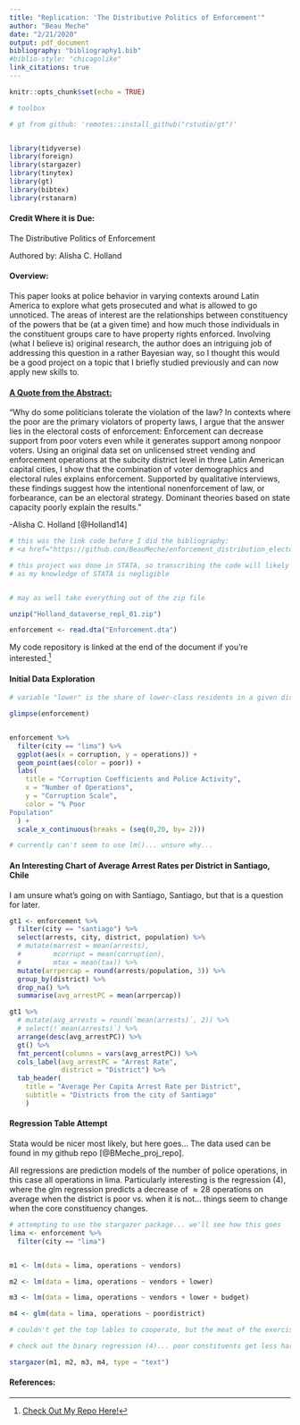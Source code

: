 ```yaml
---
title: "Replication: 'The Distributive Politics of Enforcement'"
author: "Beau Meche"
date: "2/21/2020"
output: pdf_document
bibliography: "bibliography1.bib"
#biblio-style: "chicagolike"
link_citations: true
---
```


```r
knitr::opts_chunk$set(echo = TRUE)

# toolbox

# gt from github: 'remotes::install_github("rstudio/gt")'


library(tidyverse)
library(foreign)
library(stargazer)
library(tinytex)
library(gt)
library(bibtex)
library(rstanarm)
```

#### Credit Where it is Due:
The Distributive Politics of Enforcement


Authored by: Alisha C. Holland


#### Overview: 
This paper looks at police behavior in varying contexts around Latin America to explore what gets prosecuted and what is allowed to go unnoticed. The areas of interest are the relationships between constituency of the powers that be (at a given time) and how much those individuals in the constituent groups care to have property rights enforced. Involving (what I believe is) original research, the author does an intriguing job of addressing this question in a rather Bayesian way, so I thought this would be a good project on a topic that I briefly studied previously and can now apply new skills to.  


#### <u>A Quote from the Abstract:</u>

"Why do some politicians tolerate the violation of the law? In contexts where the poor are the primary violators of property laws, I argue that the answer lies in the electoral costs of enforcement: Enforcement can decrease support from poor voters even while it generates support among nonpoor voters. Using an original data set on unlicensed street vending and enforcement operations at the subcity district level in three Latin American capital cities, I show that the combination of voter demographics and electoral rules explains enforcement. Supported by qualitative interviews, these findings suggest how the intentional nonenforcement of law, or forbearance, can be an electoral strategy. Dominant theories based on state capacity poorly explain the results." 

-Alisha C. Holland
[@Holland14]

```r
# this was the link code before I did the bibliography: 
# <a href="https://github.com/BeauMeche/enforcement_distribution_electorate">link</a>

# this project was done in STATA, so transcribing the code will likely be rough
# as my knowledge of STATA is negligible


# may as well take everything out of the zip file

unzip("Holland_dataverse_repl_01.zip")

enforcement <- read.dta("Enforcement.dta")

```

My code repository is linked at the end of the document if you're interested.^[[Check Out My Repo Here!](https://github.com/BeauMeche/enforcement_distribution_electorate)]

\newpage
#### Initial Data Exploration
```r

# variable "lower" is the share of lower-class residents in a given district

glimpse(enforcement)


enforcement %>% 
  filter(city == "lima") %>%
  ggplot(aes(x = corruption, y = operations)) +
  geom_point(aes(color = poor)) +
  labs(
    title = "Corruption Coefficients and Police Activity",
    x = "Number of Operations",
    y = "Corruption Scale",
    color = "% Poor
Population"
  ) +
  scale_x_continuous(breaks = (seq(0,20, by= 2)))

# currently can't seem to use lm()... unsure why...

```






\newpage
#### An Interesting Chart of Average Arrest Rates per District in Santiago, Chile

I am unsure what's going on with Santiago, Santiago, but that is a question for later. 
```r

gt1 <- enforcement %>% 
  filter(city == "santiago") %>% 
  select(arrests, city, district, population) %>% 
  # mutate(marrest = mean(arrests),
  #        mcorrupt = mean(corruption),
  #        mtax = mean(tax)) %>% 
  mutate(arrpercap = round(arrests/population, 3)) %>% 
  group_by(district) %>% 
  drop_na() %>% 
  summarise(avg_arrestPC = mean(arrpercap))

gt1 %>% 
  # mutate(avg_arrests = round(`mean(arrests)`, 2)) %>%
  # select(!`mean(arrests)`) %>%
  arrange(desc(avg_arrestPC)) %>%
  gt() %>% 
  fmt_percent(columns = vars(avg_arrestPC)) %>% 
  cols_label(avg_arrestPC = "Arrest Rate",
             district = "District") %>% 
  tab_header(
    title = "Average Per Capita Arrest Rate per District",
    subtitle = "Districts from the city of Santiago"
    ) 


```

\newpage
#### Regression Table Attempt
Stata would be nicer most likely, but here goes...
The data used can be found in my github repo [@BMeche_proj_repo].

All regressions are prediction models of the number of police operations, in this case all operations in lima. Particularly interesting is the regression (4), where the glm regression predicts a decrease of $\approx 28$ operations on average when the district is poor vs. when it is not... things seem to change when the core constituency changes. 

```r

# attempting to use the stargazer package... we'll see how this goes
lima <- enforcement %>% 
  filter(city == "lima")


m1 <- lm(data = lima, operations ~ vendors)

m2 <- lm(data = lima, operations ~ vendors + lower)

m3 <- lm(data = lima, operations ~ vendors + lower + budget)

m4 <- glm(data = lima, operations ~ poordistrict)

# couldn't get the top lables to cooperate, but the meat of the exercise is here

# check out the binary regression (4)... poor constituents get less harassments... wild

stargazer(m1, m2, m3, m4, type = "text")


```





\newpage
#### References: 


